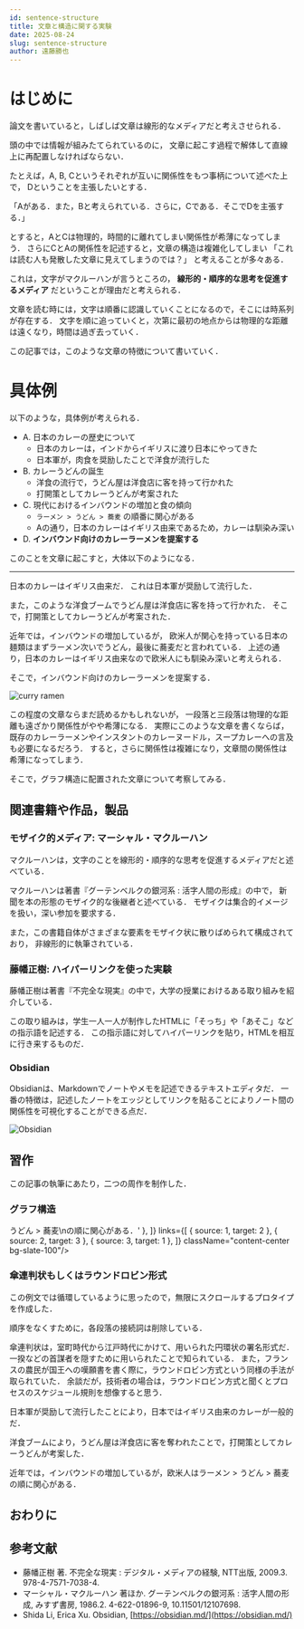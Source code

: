 ```yaml
---
id: sentence-structure
title: 文章と構造に関する実験
date: 2025-08-24
slug: sentence-structure
author: 遠藤勝也
---
```


# はじめに

論文を書いていると，しばしば文章は線形的なメディアだと考えさせられる．

頭の中では情報が組みたてられているのに，
文章に起こす過程で解体して直線上に再配置しなければならない．

たとえば，A, B, Cというそれぞれが互いに関係性をもつ事柄について述べた上で，
Dということを主張したいとする．

「Aがある．また，Bと考えられている．さらに，Cである．そこでDを主張する．」

とすると，AとCは物理的，時間的に離れてしまい関係性が希薄になってしまう．
さらにCとAの関係性を記述すると，文章の構造は複雑化してしまい
「これは読む人も発散した文章に見えてしまうのでは？」
と考えることが多々ある．

これは，文字がマクルーハンが言うところの，
**線形的・順序的な思考を促進するメディア**
だということが理由だと考えられる．

文章を読む時には，文字は順番に認識していくことになるので，そこには時系列が存在する．
文字を順に追っていくと，次第に最初の地点からは物理的な距離は遠くなり，時間は過ぎ去っていく．

この記事では，このような文章の特徴について書いていく．

# 具体例

以下のような，具体例が考えられる．

- A. 日本のカレーの歴史について
    - 日本のカレーは，インドからイギリスに渡り日本にやってきた
    - 日本軍が，肉食を奨励したことで洋食が流行した
- B. カレーうどんの誕生
    - 洋食の流行で，うどん屋は洋食店に客を持って行かれた
    - 打開策としてカレーうどんが考案された
- C. 現代におけるインバウンドの増加と食の傾向
    - `ラーメン > うどん > 蕎麦` の順番に関心がある
    - Aの通り，日本のカレーはイギリス由来であるため，カレーは馴染み深い
- D. **インバウンド向けのカレーラーメンを提案する**

このことを文章に起こすと，大体以下のようになる．

---

日本のカレーはイギリス由来だ．
これは日本軍が奨励して流行した．

また，このような洋食ブームでうどん屋は洋食店に客を持って行かれた．
そこで，打開策としてカレーうどんが考案された．

近年では，インバウンドの増加しているが，
欧米人が関心を持っている日本の麺類はまずラーメン次いでうどん，最後に蕎麦だと言われている．
上述の通り，日本のカレーはイギリス由来なので欧米人にも馴染み深いと考えられる．

そこで，インバウンド向けのカレーラーメンを提案する．

![curry ramen](./curry-ramen.png)

この程度の文章ならまだ読めるかもしれないが，
一段落と三段落は物理的な距離も遠ざかり関係性がやや希薄になる．
実際にこのような文章を書くならば，
既存のカレーラーメンやインスタントのカレーヌードル，スープカレーへの言及も必要になるだろう．
すると，さらに関係性は複雑になり，文章間の関係性は希薄になってしまう．

そこで，グラフ構造に配置された文章について考察してみる．

## 関連書籍や作品，製品

### モザイク的メディア: マーシャル・マクルーハン

マクルーハンは，文字のことを線形的・順序的な思考を促進するメディアだと述べている．

マクルーハンは著書『グーテンベルクの銀河系 : 活字人間の形成』の中で，
新聞を本の形態のモザイク的な後継者と述べている．
モザイクは集合的イメージを扱い，深い参加を要求する．

また，この書籍自体がさまざまな要素をモザイク状に散りばめられて構成されており，
非線形的に執筆されている．

### 藤幡正樹: ハイパーリンクを使った実験

藤幡正樹は著書『不完全な現実』の中で，大学の授業におけるある取り組みを紹介している．

この取り組みは，学生一人一人が制作したHTMLに「そっち」や「あそこ」などの指示語を記述する．
この指示語に対してハイパーリンクを貼り，HTMLを相互に行き来するものだ．

### Obsidian

Obsidianは、Markdownでノートやメモを記述できるテキストエディタだ．
一番の特徴は，記述したノートをエッジとしてリンクを貼ることによりノート間の関係性を可視化することができる点だ．

![Obsidian](https://obsidian.md/images/screenshot-1.0-hero-combo.png)

## 習作

この記事の執筆にあたり，二つの周作を制作した．

### グラフ構造


<div className="flex justify-center">
    <TextGraph width={650} height={400} nodes={[
        { id: 1, text: '日本ではイギリス由来のカレーが一般的だ．\nこれは日本軍が奨励して流行したことに由来する．' },
        { id: 2, text: '洋食ブームにより，\nうどん屋は洋食店に客を持って行かれた．\nそこで打開策としてカレーうどんが考案した．' },
        { id: 3, text: '近年では，インバウンドの増加しているが，\n欧米人はラーメン > うどん > 蕎麦\nの順に関心がある．' },
    ]} links={[
        { source: 1, target: 2 },
        { source: 2, target: 3 },
        { source: 3, target: 1 },
    ]} className="content-center bg-slate-100"/>
</div>

### 傘連判状もしくはラウンドロビン形式

この例文では循環しているように思ったので，無限にスクロールするプロタイプを作成した．

順序をなくすために，各段落の接続詞は削除している．

傘連判状は，室町時代から江戸時代にかけて、用いられた円環状の署名形式だ．
一揆などの首謀者を隠すために用いられたことで知られている．
また，フランスの農民が国王への嘆願書を書く際に，ラウンドロビン方式という同様の手法が取られていた．
余談だが，技術者の場合は，ラウンドロビン方式と聞くとプロセスのスケジュール規則を想像すると思う．


<div className="flex justify-center">
    <InfiniteScrollBox className="bg-slate-100 w-72 h-40 [&_p]:indent-3">
    <p>日本軍が奨励して流行したことにより，日本ではイギリス由来のカレーが一般的だ．</p>
    <p>洋食ブームにより，うどん屋は洋食店に客を奪われたことで，打開策としてカレーうどんが考案した．</p>
    <p>近年では，インバウンドの増加しているが，欧米人はラーメン > うどん > 蕎麦の順に関心がある．</p>
    </InfiniteScrollBox>
</div>

## おわりに

## 参考文献

- 藤幡正樹 著. 不完全な現実 : デジタル・メディアの経験, NTT出版, 2009.3. 978-4-7571-7038-4.
- マーシャル・マクルーハン 著ほか. グーテンベルクの銀河系 : 活字人間の形成, みすず書房, 1986.2. 4-622-01896-9, 10.11501/12107698.
- Shida Li, Erica Xu. Obsidian, [https://obsidian.md/](https://obsidian.md/)
